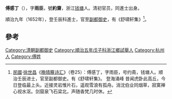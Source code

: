 '''傅感丁'''（{{bd|？||？|catIdx=F傅}}），字'''雨臣'''，號'''約齋'''，浙江[[钱塘县|钱塘]]人。清初官员，同進士出身。

順治九年（1652年），登壬辰科進士，官至[[副都御史|副都御史]]，有《舒啸轩集》<ref>[[中華民國|民國]]·[[徐世昌|徐世昌]]《[[晚晴簃诗汇|晚晴簃诗汇]]》（卷25）：傅感丁，字雨臣，号约斋，钱塘人。顺治壬辰进士，官至副都御史。有《舒啸轩集》。 登海涌峰 昔闻虎卧此高丘，今日登临最上头。近接灵岩惟片石，遥观雪浪有孤舟。消沈伯业同烟草，寂寞禅心视水沤。剑窟泉飞石梁北，声随香梵几时休。</ref>。

==參考==
{{reflist}}
{{順治九年壬辰科殿試金榜}}
{{清朝官员小作品}}
{{DEFAULTSORT:Fu}}
[[Category:清朝副都御史|Category:清朝副都御史]]
[[Category:順治五年戊子科浙江鄉試舉人|Category:順治五年戊子科浙江鄉試舉人]]
[[Category:杭州人|Category:杭州人]]
[[Category:傅姓|Category:傅姓]]